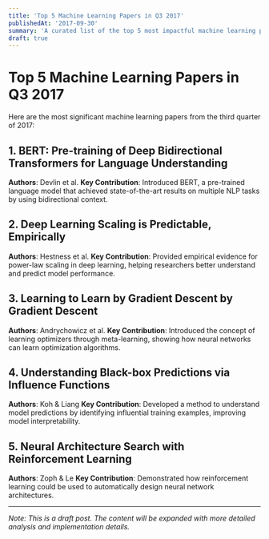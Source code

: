 ```yaml
---
title: 'Top 5 Machine Learning Papers in Q3 2017'
publishedAt: '2017-09-30'
summary: 'A curated list of the top 5 most impactful machine learning papers from Q3 2017.'
draft: true
---
```


# Top 5 Machine Learning Papers in Q3 2017

Here are the most significant machine learning papers from the third quarter of 2017:

## 1. BERT: Pre-training of Deep Bidirectional Transformers for Language Understanding
**Authors**: Devlin et al.
**Key Contribution**: Introduced BERT, a pre-trained language model that achieved state-of-the-art results on multiple NLP tasks by using bidirectional context.

## 2. Deep Learning Scaling is Predictable, Empirically
**Authors**: Hestness et al.
**Key Contribution**: Provided empirical evidence for power-law scaling in deep learning, helping researchers better understand and predict model performance.

## 3. Learning to Learn by Gradient Descent by Gradient Descent
**Authors**: Andrychowicz et al.
**Key Contribution**: Introduced the concept of learning optimizers through meta-learning, showing how neural networks can learn optimization algorithms.

## 4. Understanding Black-box Predictions via Influence Functions
**Authors**: Koh & Liang
**Key Contribution**: Developed a method to understand model predictions by identifying influential training examples, improving model interpretability.

## 5. Neural Architecture Search with Reinforcement Learning
**Authors**: Zoph & Le
**Key Contribution**: Demonstrated how reinforcement learning could be used to automatically design neural network architectures.

---

*Note: This is a draft post. The content will be expanded with more detailed analysis and implementation details.* 